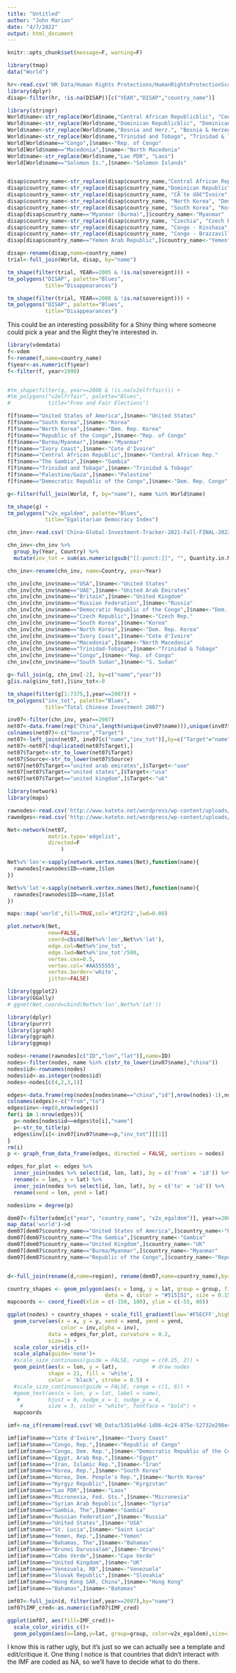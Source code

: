 ---
title: "Untitled"
author: "John Marion"
date: "4/7/2022"
output: html_document
---

```{r setup, echo=FALSE}
knitr::opts_chunk$set(message=F, warning=F)
```

```{r}
library(tmap)
data("World")
```

```{r}
hr<-read.csv('HR Data/Human Rights Protections/HumanRightsProtectionScores_v4.01.csv')
library(dplyr)
disap<-filter(hr, !is.na(DISAP))[c("YEAR","DISAP","country_name")]
```

```{r}
library(stringr)
World$name<-str_replace(World$name,"Central African Republicblic", "Central African Rep.")
World$name<-str_replace(World$name,"Dominican Republicblic", "Dominican Rep.")
World$name<-str_replace(World$name,"Bosnia and Herz.", "Bosnia & Herzegovina")
World$name<-str_replace(World$name,"Trinidad and Tobago", "Trinidad & Tobago")
World[World$name=="Congo",]$name<-"Rep. of Congo"
World[World$name=="Macedonia",]$name<-"North Macedonia"
World$name<-str_replace(World$name,"Lao PDR", "Laos")
World[World$name=="Solomon Is.",]$name<-"Solomon Islands"


disap$country_name<-str_replace(disap$country_name,"Central African Republic", "Central African Rep.")
disap$country_name<-str_replace(disap$country_name,"Dominican Republic", "Dominican Rep.")
disap$country_name<-str_replace(disap$country_name, "CÃ´te dâ€™Ivoire", "Cote d'Ivoire")
disap$country_name<-str_replace(disap$country_name, "North Korea", "Dem. Rep. Korea")
disap$country_name<-str_replace(disap$country_name, "South Korea", "Korea")
disap[disap$country_name=="Myanmar (Burma)",]$country_name<-"Myanmar"
disap$country_name<-str_replace(disap$country_name, "Czechia", "Czech Rep.")
disap$country_name<-str_replace(disap$country_name, "Congo - Kinshasa", "Dem. Rep. Congo")
disap$country_name<-str_replace(disap$country_name, "Congo - Brazzaville", "Rep. of Congo")
disap[disap$country_name=="Yemen Arab Republic",]$country_name<-"Yemen"
```

```{r}
disap<-rename(disap,name=country_name)
trial<-full_join(World, disap, by="name")
```

```{r}
tm_shape(filter(trial, YEAR==2005 & !is.na(sovereignt))) +
tm_polygons("DISAP", palette="Blues", 
            title="Disappearances")
```
```{r}
tm_shape(filter(trial, YEAR==2008 & !is.na(sovereignt))) +
tm_polygons("DISAP", palette="Blues", 
            title="Disappearances")
```
This could be an interesting possibility for a Shiny thing where someone could pick a year and the Right they're interested in. 
 

```{r}
library(vdemdata)
f<-vdem
f<-rename(f,name=country_name)
f$year<-as.numeric(f$year)
f<-filter(f, year>1990)


#tm_shape(filter(g, year==2008 & !is.na(v2elfrfair))) +
#tm_polygons("v2elfrfair", palette="Blues", 
#            title="Free and Fair Elections")
```

```{r}
f[f$name=="United States of America",]$name<-"United States"
f[f$name=="South Korea",]$name<-"Korea"
f[f$name=="North Korea",]$name<-"Dem. Rep. Korea"
f[f$name=="Republic of the Congo",]$name<-"Rep. of Congo"
f[f$name=="Burma/Myanmar",]$name<-"Myanmar"
f[f$name=="Ivory Coast",]$name<-"Cote d'Ivoire"
f[f$name=="Central African Republic",]$name<-"Central African Rep."
f[f$name=="The Gambia",]$name<-"Gambia"
f[f$name=="Trinidad and Tobago",]$name<-"Trinidad & Tobago"
f[f$name=="Palestine/Gaza",]$name<-"Palestine"
f[f$name=="Democratic Republic of the Congo",]$name<-"Dem. Rep. Congo"
```
```{r}
g<-filter(full_join(World, f, by="name"), name %in% World$name)
```
```{r}
tm_shape(g) +
tm_polygons("v2x_egaldem", palette="Blues", 
            title="Egalitarian Democracy Index")
```

```{r}
chn_inv<-read.csv('China-Global-Investment-Tracker-2021-Fall-FINAL-2022.2.21-update.up.csv')

chn_inv<-chn_inv %>%
  group_by(Year, Country) %>%
  mutate(inv_tot = sum(as.numeric(gsub("[[:punct:]]", "", Quantity.in.Millions))))

chn_inv<-rename(chn_inv, name=Country, year=Year)

chn_inv[chn_inv$name=="USA",]$name<-"United States"
chn_inv[chn_inv$name=="UAE",]$name<-"United Arab Emirates"
chn_inv[chn_inv$name=="Britain",]$name<-"United Kingdom"
chn_inv[chn_inv$name=="Russian Federation",]$name<-"Russia"
chn_inv[chn_inv$name=="Democratic Republic of the Congo",]$name<-"Dem. Rep. Congo"
chn_inv[chn_inv$name=="Czech Republic",]$name<-"Czech Rep."
chn_inv[chn_inv$name=="South Korea",]$name<-"Korea"
chn_inv[chn_inv$name=="North Korea",]$name<-"Dem. Rep. Korea"
chn_inv[chn_inv$name=="Ivory Coast",]$name<-"Cote d'Ivoire"
chn_inv[chn_inv$name=="Macedonia",]$name<-"North Macedonia"
chn_inv[chn_inv$name=="Trinidad-Tobago",]$name<-"Trinidad & Tobago"
chn_inv[chn_inv$name=="Congo",]$name<-"Rep. of Congo"
chn_inv[chn_inv$name=="South Sudan",]$name<-"S. Sudan"

```

```{r}
g<-full_join(g, chn_inv[-2], by=c("name","year"))
g[is.na(g$inv_tot),]$inv_tot<-0

```
```{r}
tm_shape(filter(g[1:7375,],year==2007)) +
tm_polygons("inv_tot", palette="Blues",
            title="Total Chinese Investment 2007")
```

```{r}
inv07<-filter(chn_inv, year==2007)
net07<-data.frame(rep("China",length(unique(inv07$name))),unique(inv07$name))
colnames(net07)<-c("Source","Target")
net07<-left_join(net07, inv07[c("name","inv_tot")],by=c("Target"="name"))
net07<-net07[!duplicated(net07$Target),]
net07$Target<-str_to_lower(net07$Target)
net07$Source<-str_to_lower(net07$Source)
net07[net07$Target=="united arab emirates",]$Target<-"uae"
net07[net07$Target=="united states",]$Target<-"usa"
net07[net07$Target=="united kingdom",]$Target<-"uk"
```

```{r}
library(network)
library(maps)
```
```{r}
rawnodes<-read.csv('http://www.kateto.net/wordpress/wp-content/uploads/2015/06/Country_terms_FREQ.csv')
rawedges<-read.csv('http://www.kateto.net/wordpress/wp-content/uploads/2015/06/Country_terms_COOC.csv')
```

```{r}
Net<-network(net07,
             matrix.type='edgelist',
             directed=F
                 )

Net%v%'lon'<-sapply(network.vertex.names(Net),function(name){
  rawnodes[rawnodes$ID==name,]$lon
})

Net%v%'lat'<-sapply(network.vertex.names(Net),function(name){
  rawnodes[rawnodes$ID==name,]$lat
})

maps::map('world',fill=TRUE,col='#f2f2f2',lwd=0.08)

plot.network(Net,  
             new=FALSE, 
             coord=cbind(Net%v%'lon',Net%v%'lat'),  
             edge.col=Net%e%'inv_tot',
             edge.lwd=Net%e%'inv_tot'/500,
             vertex.cex=0.5,
             vertex.col='#AA555555',
             vertex.border='white',
             jitter=FALSE)
```

```{r }
library(ggplot2)
library(GGally)
# ggnet(Net,coord=cbind(Net%v%'lon',Net%v%'lat'))
```
```{r}
library(dplyr)
library(purrr)
library(igraph)
library(ggraph)
library(ggmap)
```

```{r}
nodes<-rename(rawnodes[c("ID","lon","lat")],name=ID)
nodes<-filter(nodes, name %in% c(str_to_lower(inv07$name),"china"))
nodes$id<-rownames(nodes)
nodes$id<-as.integer(nodes$id)
nodes<-nodes[c(4,2,3,1)]

edges<-data.frame(rep(nodes[nodes$name=="china","id"],nrow(nodes)-1),nodes[nodes$name!="china","id"])
colnames(edges)<-c("from","to")
edges$inv<-rep(0,nrow(edges))
for(i in 1:nrow(edges)){
  p<-nodes[nodes$id==edges$to[i],"name"]
  p<-str_to_title(p)
  edges$inv[i]<-inv07[inv07$name==p,"inv_tot"][[1]]
}
rm(i)
p <- graph_from_data_frame(edges, directed = FALSE, vertices = nodes)
```
```{r}
edges_for_plot <- edges %>%
  inner_join(nodes %>% select(id, lon, lat), by = c('from' = 'id')) %>%
  rename(x = lon, y = lat) %>%
  inner_join(nodes %>% select(id, lon, lat), by = c('to' = 'id')) %>%
  rename(xend = lon, yend = lat)
```
```{r}
nodes$inv = degree(p)
```
```{r}
dem07<-filter(vdem[c("year", "country_name", "v2x_egaldem")], year==2007)
map_data('world')->d
dem07[dem07$country_name=="United States of America",]$country_name<-"USA"
dem07[dem07$country_name=="The Gambia",]$country_name<-"Gambia"
dem07[dem07$country_name=="United Kingdom",]$country_name<-"UK"
dem07[dem07$country_name=="Burma/Myanmar",]$country_name<-"Myanmar"
dem07[dem07$country_name=="Republic of the Congo",]$country_name<-"Republic of Congo"


d<-full_join(rename(d,name=region), rename(dem07,name=country_name),by="name")

country_shapes <- geom_polygon(aes(x = long, y = lat, group = group, fill = v2x_egaldem),
                               data = d, color = "#515151", size = 0.15)
mapcoords <- coord_fixed(xlim = c(-150, 180), ylim = c(-55, 80))
```

```{r}
ggplot(nodes) + country_shapes + scale_fill_gradient(low='#F5ECFF',high='#4848C5')+
  geom_curve(aes(x = x, y = y, xend = xend, yend = yend,    
                 color = inv,alpha = inv),
             data = edges_for_plot, curvature = 0.2,
             size=1) +
  scale_color_viridis_c()+
  scale_alpha(guide='none')+
  #scale_size_continuous(guide = FALSE, range = c(0.25, 2)) + 
  geom_point(aes(x = lon, y = lat),           # draw nodes
             shape = 21, fill = 'white',
             color = 'black', stroke = 0.5) +
  #scale_size_continuous(guide = FALSE, range = c(1, 6)) +    
  #geom_text(aes(x = lon, y = lat, label = name),             
   #         hjust = 0, nudge_x = 1, nudge_y = 4,
    #        size = 3, color = "white", fontface = "bold") +
  mapcoords
```



```{r}
imf<-na_if(rename(read.csv('WB_Data/5351a96d-1d86-4c24-875e-52732e298e43_Data.csv'),name=ï..Country.Name, year=Time, IMF_cred=Use.of.IMF.credit..DOD..current.US....DT.DOD.DIMF.CD., Net_Flows_con=Net.financial.flows..IMF.concessional..NFL..current.US....DT.NFL.IMFC.CD., Net_Flows_non=Net.financial.flows..IMF.nonconcessional..NFL..current.US....DT.NFL.IMFN.CD., repurch_charg=IMF.repurchases.and.charges..TDS..current.US....DT.TDS.DIMF.CD.)[1:6727,c(1,3,5:8)], "..")

imf[imf$name=="Cote d'Ivoire",]$name<-"Ivory Coast"
imf[imf$name=="Congo, Rep.",]$name<-"Republic of Congo"
imf[imf$name=="Congo, Dem. Rep.",]$name<-"Democratic Republic of the Congo"
imf[imf$name=="Egypt, Arab Rep.",]$name<-"Egypt"
imf[imf$name=="Iran, Islamic Rep.",]$name<-"Iran"
imf[imf$name=="Korea, Rep.",]$name<-"South Korea"
imf[imf$name=="Korea, Dem. People's Rep.",]$name<-"North Korea"
imf[imf$name=="Kyrgyz Republic",]$name<-"Kyrgzstan"
imf[imf$name=="Lao PDR",]$name<-"Laos"
imf[imf$name=="Micronesia, Fed. Sts.",]$name<-"Micronesia"
imf[imf$name=="Syrian Arab Republic",]$name<-"Syria"
imf[imf$name=="Gambia, The",]$name<-"Gambia"
imf[imf$name=="Russian Federation",]$name<-"Russia"
imf[imf$name=="United States",]$name<-"USA"
imf[imf$name=="St. Lucia",]$name<-"Saint Lucia"
imf[imf$name=="Yemen, Rep.",]$name<-"Yemen"
imf[imf$name=="Bahamas, The",]$name<-"Bahamas"
imf[imf$name=="Brunei Darussalam",]$name<-"Brunei"
imf[imf$name=="Cabo Verde",]$name<-"Cape Verde"
imf[imf$name=="United Kingdom",]$name<-"UK"
imf[imf$name=="Venezuela, RB",]$name<-"Venezuela"
imf[imf$name=="Slovak Republic",]$name<-"Slovakia"
imf[imf$name=="Hong Kong SAR, China",]$name<-"Hong Kong"
imf[imf$name=="Bahamas",]$name<-"Bahamas"
```

```{r}
imf07<-full_join(d, filter(imf,year==2007),by="name")
imf07$IMF_cred<-as.numeric(imf07$IMF_cred)
```
```{r}
ggplot(imf07, aes(fill=IMF_cred))+
  scale_color_viridis_c()+
  geom_polygon(aes(x=long,y=lat, group=group, color=v2x_egaldem),size=1)
```

I know this is rather ugly, but it's just so we can actually see a template and edit/critique it. One thing I notice is that countries that didn't interact with the IMF are coded as NA, so we'll have to decide what to do there.